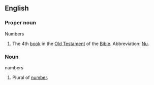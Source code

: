 ==English==

===Proper noun===
;Numbers
#The 4th [[book]] in the [[Old Testament]] of the [[Bible]].  Abbreviation: [[Nu]].

===Noun===
;numbers
#Plural of [[number]].